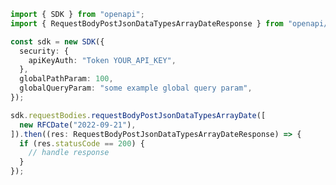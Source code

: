 ```typescript showLineNumbers copy filename="Request Body Post Json Data Types Array Date usage example"
import { SDK } from "openapi";
import { RequestBodyPostJsonDataTypesArrayDateResponse } from "openapi/dist/sdk/models/operations";

const sdk = new SDK({
  security: {
    apiKeyAuth: "Token YOUR_API_KEY",
  },
  globalPathParam: 100,
  globalQueryParam: "some example global query param",
});

sdk.requestBodies.requestBodyPostJsonDataTypesArrayDate([
  new RFCDate("2022-09-21"),
]).then((res: RequestBodyPostJsonDataTypesArrayDateResponse) => {
  if (res.statusCode == 200) {
    // handle response
  }
});
```
